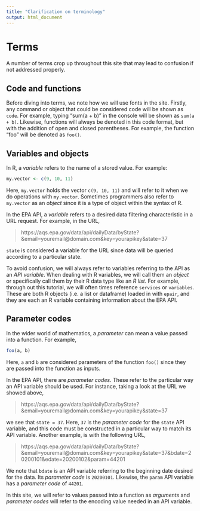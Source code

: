 ```yaml
---
title: "Clarification on terminology"
output: html_document
---
```


# Terms 

A number of terms crop up throughout this site that may lead to confusion if not addressed properly.

## Code and functions

Before diving into terms, we note how we will use fonts in the site. 
Firstly, any command or object that could be considered code will be shown as 
`code`. For example, typing "sum(a + b)" in the console will be shown as `sum(a + b)`. Likewise, 
functions will always be denoted in this code format, but with the addition of 
open and closed parentheses. For example, the function "foo" will be denoted
as `foo()`. 

## Variables and objects

In R, a *variable* refers to the name of a stored value. For example:

```r
my.vector <- c(9, 10, 11)
```
Here, `my.vector` holds the vector `c(9, 10, 11)` and will refer to it when we do operations with `my.vector`. Sometimes programmers also refer to `my.vector` as an *object* since it is a type of object within the syntax of R.

In the EPA API, a *variable* refers to a desired data filtering characteristic in a URL request. For example, in the URL,

> https://aqs.epa.gov/data/api/dailyData/byState?&email=youremail@domain.com&key=yourapikey&state=37

`state` is considered a variable for the URL since data will be queried according to a particular state.

To avoid confusion, we will always refer to variables referring to the API as an *API variable*. When dealing with R variables, we will call them an *object* or specifically call them by their R data type like an *R list*. For example, through out this tutorial, we will often times reference `services` or `variables`. These are both R objects (i.e. a list or dataframe) loaded in with `epair`, and they are each an R variable containing information about the EPA API.

## Parameter codes

In the wider world of mathematics, a *parameter* can mean a value passed into a function. 
For example,

```r
foo(a, b)
```
Here, `a` and  `b` are considered parameters of the function `foo()` since they are passed into 
the function as inputs. 

In the EPA API, there are *parameter codes*. These refer to the 
particular way an API variable should be used. For instance, taking a look at the URL 
we showed above, 

> https://aqs.epa.gov/data/api/dailyData/byState?&email=youremail@domain.com&key=yourapikey&state=37

we see that `state = 37`. Here, `37` is the *parameter code* for the `state` API variable, and 
this code must be constructed in a particular way to match its API variable. Another example, 
is with the following URL, 

> https://aqs.epa.gov/data/api/dailyData/byState?&email=youremail@domain.com&key=yourapikey&state=37&bdate=20200101&edate=20200102&param=44201

We note that `bdate` is an API variable referring to the beginning date desired for the data. Its *parameter code* is `20200101`. Likewise, the `param` API variable has a *parameter code* of `44201`. 

In this site, we will refer to values passed into a function as *arguments* and *parameter codes* will refer to the encoding value needed in an API variable. 




